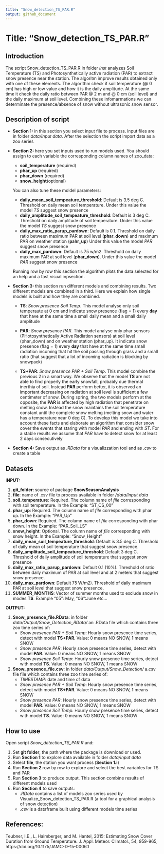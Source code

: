 ```yaml
---
title: "Snow_detection_TS_PAR.R"
output: github_document
---
```


# Title: "Snow_detection_TS_PAR.R"

## Introduction 

The script Snow_detection_TS_PAR.R in folder *inst* analyzes Soil Temperature (TS) and Photosynthetically active radiation (PAR) to extract snow presence near the station. The algoritm improve results obtained only with one of these elements. The algorithm check if soil temperature (@ 0 cm) has high or low value and how it is the daily amplitude. At the same time it check the daily ratio between PAR @ 2 m and @ 0 cm (soil level) and the daily maximum at soil level.  Combining these infomarmations we can determinate the presence/absence of snow without ultrasonic snow sensor.   


## Description of script

* **Section 1:** in this section you select input file to process. Input files are in folder *data/Input data*. After the selection the script import data as a zoo series

* **Section 2:** here you set inputs used to run models used. You should assign to each variable the corresponding column names of zoo_data:
    + **soil_temperature** (required)
    + **phar_up** (required)
    + **phar_down** (required)
    + **snow_height**(optional)
    
  
    You can also tune these moldel parameters:
    
    + **daily_mean_soil_tempeature_threshold**: Default is 3.5 deg C. Threshold on daily mean soil temperature. Under this value the model *TS* suggest snow presence
    + **daily_amplitude_soil_tempeature_threshold**: Default is 3 deg C. Threshold on daily amplitude of soil temperature. Under this value the model *TS* suggest snow presence
    + **daily_max_ratio_parup_pardown**: Default is 0.1. Threshold on daily ratio between maximum PAR at soil level (**phar_down**) and maximum PAR on weather station (**pahr_up**) Under this value the model *PAR* suggest snow presence
    + **daily_max_pardown**: Default is 75 w/m2. Threshold on daily maximum PAR at soil level (**phar_down**). Under this value the model *PAR* suggest snow presence
  
    Running row by row this section the algorithm plots the data selected for an help and a fast visual inpsection.

* **Section 3:** this section run different models and combining results. Two different models are combined in a third. Here we explain how single models is built and how they are combined.
    +   **TS**: *Snow presence Soil Temp*. This model analyse only soil temperaute at 0 cm and indicate snow presence (flag = 1) every **day** that have at the same time a small daily mean and a small daily amplitude
    
    +   **PAR**: *Snow presence PAR*. This model analyse only phar sensors (PHotosynthetically Active Radiation sensors) at soil level (phar_down) and on weather station (phar_up). It indicate snow presence (flag = 1) every **day** that have at the same time small radiation incoming that hit the soil passing through grass and a small ratio (that suggest that a lot of incoming radiation is blocking by snowpack)
    
    +   **TS+PAR**: *Snow presence PAR + Soil Temp*. This model combine the previous 2 in a smart way. We observe that the model **TS** are not able to find properly the early snowfall, probably due thermal inerthia of soil. Instead **PAR** perform better, it is observed an important decreasing on radiation at soil level is sufficient a few centimeter of snow. During spring, the two models perform at the opposite, the **PAR** is affected by high radiation that penetrate on melting snow. Instead the snow maintains the soil temperature constant until the complete snow melting (melting snow and water has a temperature near 0 deg C). To develop this model we take into account these facts and elaborate an algorithm that consider snow cover the events that staring with model *PAR* and ending with *ST*. For a stable results we assume that *PAR* have to detect snow for at least 2 days consecutively 


* **Section 4:** Save output as *.RData* for a visualizzation tool and as *.csv* to create a table
    

## Datasets

**INPUT:** 

1.  **git_folder**: source of package **SnowSeasonAnalysis**
2.  **file**: name of .csv file to process available in folder */data/Input data*
3.  **soil_temperature**: Required. The column name of *file* corresponding with soil temperature. In the Example: "ST_CS_00"
4.  **phar_up**: Required. The column name of *file* corresponding with phar up. In the Example: "PAR_Up"
5.  **phar_down**: Required. The column name of *file* corresponding with phar down. In the Example: "PAR_Soil_LS"
6.  **snow_height**: Optional. The column name of *file* corresponding with snow height. In the Example: "Snow_Height"
7.  **daily_mean_soil_tempeature_threshold**: Default is 3.5 deg C. Threshold of daily mean of soil temperature that suggest snow presence. 
8.  **daily_amplitude_soil_tempeature_threshold**: Default 3 deg C. Threshold of daily amplitude of soil temperature that suggest snow presence  
9.  **daily_max_ratio_parup_pardown**: Default 0.1 (10%). Threshold of ratio between daily maximum of PAR at soil level and at 2 meters that suggest snow presence. 
10. **daily_max_pardown**: Default 75 W/m2). Threshold of daily maximum PAR at soil level that suggest snow presence. 
11. **SUMMER_MONTHS**: Vector of summer months used to exclude snow in modes **TS**. Example "05": May, "06":June etc...


**OUTPUT:**

1. **Snow_presence_file.RData**: in folder *data/Output/Snow_Detection_RData/* an .RData file which contains three zoo time series of:
    + *Snow presence PAR + Soil Temp*: Hourly snow presence time series, detect with model **TS+PAR**. Value: 0 means NO SNOW, 1 means SNOW
    + *Snow presence PAR*: Hourly snow presence time series, detect with model **PAR**. Value: 0 means NO SNOW, 1 means SNOW
    + *Snow presence Soil Temp*: Hourly snow presence time series, detect with model **TS**. Value: 0 means NO SNOW, 1 means SNOW

    
2. **Snow_presence_file.csv**: in folder *data/Output/Snow_Detection/* a.csv file file which contains three zoo time series of:
    + *TIMESTAMP*: date and time of data
    + *Snow presence PAR + Soil Temp*: Hourly snow presence time series, detect with model **TS+PAR**. Value: 0 means NO SNOW, 1 means SNOW
    + *Snow presence PAR*: Hourly snow presence time series, detect with model **PAR**. Value: 0 means NO SNOW, 1 means SNOW
    + *Snow presence Soil Temp*: Hourly snow presence time series, detect with model **TS**. Value: 0 means NO SNOW, 1 means SNOW

## How to use

Open script *Snow_detection_TS_PAR.R* and:

1.  Set **git folder**, the path where the package is download or used.
2.  Run **Section 1** to explore data available in folder *data/Input data*
3.  Select **file**, the station you want process (**Section 1.i**)
4.  Run **Section 2** row by row to explore and select the best variables for TS and PAR
5.  Run **Section 3** to produce output. This section combine results of different models used
6.  Run **Section 4** to save outputs:
    +   *.RData* contains a list of models zoo series used by Visualize_Snow_detection_TS_PAR.R (a tool for a graphical analysis of snow detection)
    +   *.csv* is a dataframe built using different models time series
    

## References:
Teubner, I.E., L. Haimberger, and M. Hantel, 2015: Estimating Snow Cover Duration from Ground Temperature. J. Appl. Meteor. Climatol., 54, 959-965, https://doi.org/10.1175/JAMC-D-15-0006.1 
